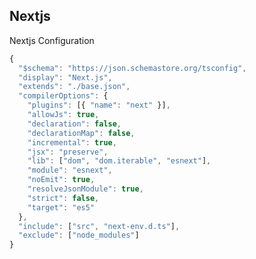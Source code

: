 ## Nextjs

Nextjs Configuration

```js filename="nextjs.json" copy
{
  "$schema": "https://json.schemastore.org/tsconfig",
  "display": "Next.js",
  "extends": "./base.json",
  "compilerOptions": {
    "plugins": [{ "name": "next" }],
    "allowJs": true,
    "declaration": false,
    "declarationMap": false,
    "incremental": true,
    "jsx": "preserve",
    "lib": ["dom", "dom.iterable", "esnext"],
    "module": "esnext",
    "noEmit": true,
    "resolveJsonModule": true,
    "strict": false,
    "target": "es5"
  },
  "include": ["src", "next-env.d.ts"],
  "exclude": ["node_modules"]
}
```